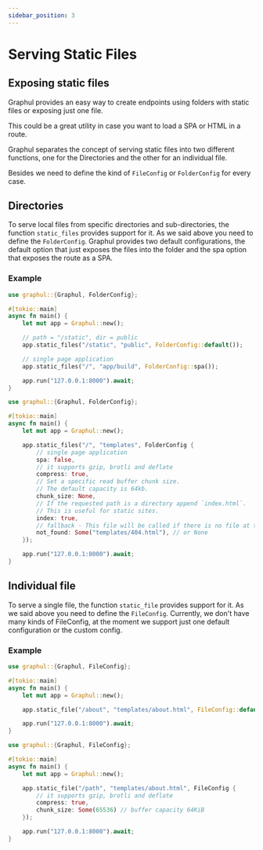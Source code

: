 ```yaml
---
sidebar_position: 3
---
```

# Serving Static Files 

<HeaderBadgesWidget commaDelimitedContributors="Phosphorus" lastVerifiedDateString="January 7th, 2023" />

## Exposing static files

Graphul provides an easy way to create endpoints using folders with static files or exposing just one file. 

This could be a great utility in case you want to load a SPA or HTML in a route.

Graphul separates the concept of serving static files into two different functions, one for the Directories and the other for an individual file.

Besides we need to define the kind of `FileConfig` or `FolderConfig` for every case.

## Directories

To serve local files from specific directories and sub-directories, the function `static_files` provides support for it. 
As we said above you need to define the `FolderConfig`.
Graphul provides two default configurations, the default option that just exposes the files into the folder and the spa option that exposes the route as a SPA.

### Example



<Tabs>
  <TabItem value="using-prefix-configs" label="Using prefix configs" default>

```rust 
use graphul::{Graphul, FolderConfig};

#[tokio::main]
async fn main() {
    let mut app = Graphul::new();

    // path = "/static", dir = public
    app.static_files("/static", "public", FolderConfig::default());

    // single page application
    app.static_files("/", "app/build", FolderConfig::spa());

    app.run("127.0.0.1:8000").await;
}
```

  </TabItem>
  <TabItem value="using-custom-configs" label="Using custom configs" default>

```rust 
use graphul::{Graphul, FolderConfig};

#[tokio::main]
async fn main() {
    let mut app = Graphul::new();

    app.static_files("/", "templates", FolderConfig {
        // single page application
        spa: false,
        // it supports gzip, brotli and deflate
        compress: true,
        // Set a specific read buffer chunk size.
        // The default capacity is 64kb.
        chunk_size: None,
        // If the requested path is a directory append `index.html`.
        // This is useful for static sites.
        index: true,
        // fallback - This file will be called if there is no file at the path of the request.
        not_found: Some("templates/404.html"), // or None
    });

    app.run("127.0.0.1:8000").await;
}
```

  </TabItem>
</Tabs>


## Individual file

To serve a single file, the function `static_file` provides support for it.
As we said above you need to define the `FileConfig`.
Currently, we don't have many kinds of FileConfig, at the moment we support just one default configuration or the custom config.

### Example

<Tabs>
  <TabItem value="using-prefix-configs" label="Using prefix configs" default>

```rust 
use graphul::{Graphul, FileConfig};

#[tokio::main]
async fn main() {
    let mut app = Graphul::new();

    app.static_file("/about", "templates/about.html", FileConfig::default());

    app.run("127.0.0.1:8000").await;
}
```

  </TabItem>
  <TabItem value="using-custom-configs" label="Using custom configs" default>

```rust 
use graphul::{Graphul, FileConfig};

#[tokio::main]
async fn main() {
    let mut app = Graphul::new();

    app.static_file("/path", "templates/about.html", FileConfig {
        // it supports gzip, brotli and deflate
        compress: true,
        chunk_size: Some(65536) // buffer capacity 64KiB
    });

    app.run("127.0.0.1:8000").await;
}
```

  </TabItem>
</Tabs>